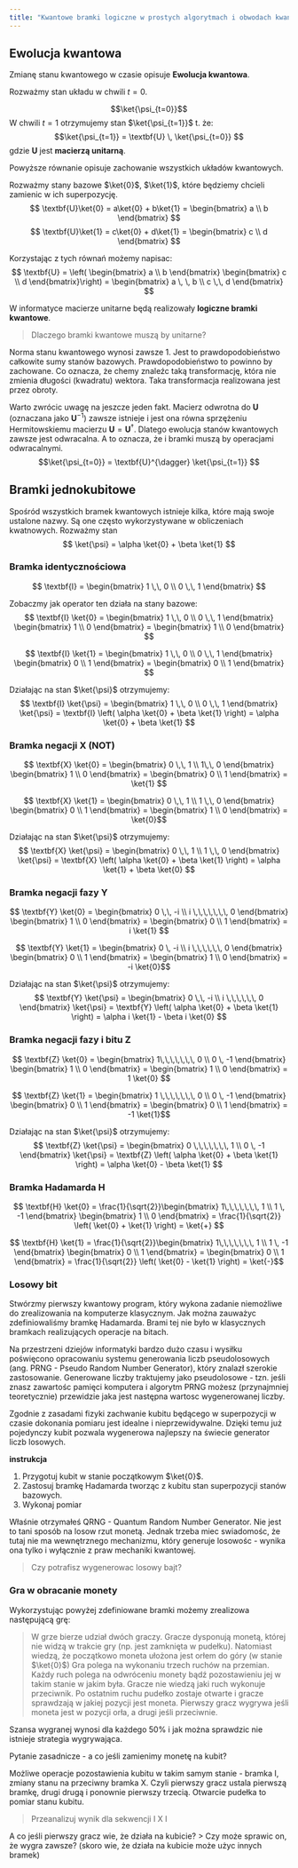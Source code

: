 ```yaml
---
title: "Kwantowe bramki logiczne w prostych algorytmach i obwodach kwantowych"
---
```


## Ewolucja kwantowa

Zmianę stanu kwantowego w czasie opisuje __Ewolucja kwantowa__. 

Rozważmy stan układu w chwili $t=0$.

$$\ket{\psi_{t=0}}$$
W chwili $t=1$ otrzymujemy stan  $\ket{\psi_{t=1}}$ t. że:
$$\ket{\psi_{t=1}} = \textbf{U} \, \ket{\psi_{t=0}} $$
gdzie $\textbf{U}$ jest __macierzą unitarną__.

Powyższe równanie opisuje zachowanie wszystkich układów kwantowych.

Rozważmy stany bazowe $\ket{0}$, $\ket{1}$, które będziemy chcieli zamienic w ich superpozycję.
$$
\textbf{U}\ket{0} = a\ket{0} + b\ket{1} = \begin{bmatrix} a \\ b \end{bmatrix}
$$
$$
\textbf{U}\ket{1} = c\ket{0} + d\ket{1} = \begin{bmatrix} c \\ d \end{bmatrix}
$$

Korzystając z tych równań możemy napisac:
$$
\textbf{U} = \left( \begin{bmatrix} a \\ b \end{bmatrix} \begin{bmatrix} c \\ d \end{bmatrix}\right) = \begin{bmatrix} a \, \, b \\ c \,\, d \end{bmatrix}
$$


W informatyce macierze unitarne będą realizowały __logiczne bramki kwantowe__.

> Dlaczego bramki kwantowe muszą by unitarne? 

Norma stanu kwantowego wynosi zawsze 1. 
Jest to prawdopodobieństwo całkowite sumy stanów bazowych. 
Prawdopodobieństwo to powinno by zachowane. 
Co oznacza, że chemy znaleźc taką transformację, która nie zmienia długości (kwadratu) wektora. 
Taka transformacja realizowana jest przez obroty. 

Warto zwrócic uwagę na jeszcze jeden fakt.
 Macierz odwrotna do $\textbf{U}$   (oznaczana jako $\textbf{U}^{-1}$) zawsze istnieje i jest ona równa sprzężeniu Hermitowskiemu macierzu $\textbf{U}=\textbf{U}^{\dagger}$.
Dlatego ewolucja stanów kwantowych zawsze jest odwracalna.
 A to oznacza, że i bramki muszą by operacjami odwracalnymi. 
 $$\ket{\psi_{t=0}} = \textbf{U}^{\dagger} \ket{\psi_{t=1}} $$

## Bramki jednokubitowe

Spośród wszystkich bramek kwantowych istnieje kilka, które mają swoje ustalone nazwy.
Są one często wykorzystywane w obliczeniach kwatnowych. 
Rozważmy stan 
$$
\ket{\psi} = \alpha \ket{0} + \beta \ket{1}
$$

### Bramka identycznościowa 
$$ \textbf{I} = \begin{bmatrix} 1 \,\, 0 \\ 0 \,\, 1 \end{bmatrix} $$

Zobaczmy jak operator ten działa na stany bazowe:
$$ \textbf{I} \ket{0} = \begin{bmatrix} 1 \,\, 0 \\ 0 \,\, 1 \end{bmatrix} \begin{bmatrix} 1 \\ 0 \end{bmatrix} = \begin{bmatrix} 1 \\ 0 \end{bmatrix} $$

$$ \textbf{I} \ket{1} = \begin{bmatrix} 1 \,\, 0 \\ 0 \,\, 1 \end{bmatrix} \begin{bmatrix} 0 \\ 1 \end{bmatrix} = \begin{bmatrix} 0 \\ 1 \end{bmatrix} $$

Działając na stan $\ket{\psi}$ otrzymujemy: 
$$ 
\textbf{I} \ket{\psi} = \begin{bmatrix} 1 \,\, 0 \\ 0 \,\, 1 \end{bmatrix} \ket{\psi} =  \textbf{I} \left( \alpha \ket{0} + \beta \ket{1} \right) = \alpha \ket{0} + \beta \ket{1}
$$

### Bramka negacji X (NOT)

$$ \textbf{X} \ket{0} = \begin{bmatrix} 0 \,\, 1 \\ 1\,\, 0 \end{bmatrix} \begin{bmatrix} 1 \\ 0 \end{bmatrix} = \begin{bmatrix} 0 \\ 1 \end{bmatrix} = \ket{1} $$

$$ \textbf{X} \ket{1} = \begin{bmatrix} 0 \,\, 1 \\ 1 \,\, 0 \end{bmatrix} \begin{bmatrix} 0 \\ 1 \end{bmatrix} = \begin{bmatrix} 1 \\ 0 \end{bmatrix} = \ket{0}$$

Działając na stan $\ket{\psi}$ otrzymujemy: 
$$ 
\textbf{X} \ket{\psi} = \begin{bmatrix} 0 \,\, 1 \\ 1 \,\, 0 \end{bmatrix} \ket{\psi} =  \textbf{X} \left( \alpha \ket{0} + \beta \ket{1} \right) = \alpha \ket{1} + \beta \ket{0}
$$

### Bramka negacji fazy Y

$$ \textbf{Y} \ket{0} = \begin{bmatrix} 0 \,\, -i \\ i \,\,\,\,\,\,\, 0 \end{bmatrix} \begin{bmatrix} 1 \\ 0 \end{bmatrix} = \begin{bmatrix} 0 \\ 1 \end{bmatrix} = i \ket{1} $$

$$ \textbf{Y} \ket{1} = \begin{bmatrix} 0 \, -i \\ i \,\,\,\,\,\, 0 \end{bmatrix} \begin{bmatrix} 0 \\ 1 \end{bmatrix} = \begin{bmatrix} 1 \\ 0 \end{bmatrix} = -i \ket{0}$$

Działając na stan $\ket{\psi}$ otrzymujemy: 
$$ 
\textbf{Y} \ket{\psi} = \begin{bmatrix} 0 \,\, -i \\ i \,\,\,\,\,\, 0 \end{bmatrix} \ket{\psi} =  \textbf{Y} \left( \alpha \ket{0} + \beta \ket{1} \right) = \alpha i \ket{1} - \beta i \ket{0}
$$

### Bramka negacji fazy i bitu Z

$$ \textbf{Z} \ket{0} = \begin{bmatrix} 1\,\,\,\,\,\,\, 0 \\ 0 \, -1 \end{bmatrix} \begin{bmatrix} 1 \\ 0 \end{bmatrix} = \begin{bmatrix} 1 \\ 0 \end{bmatrix} = 1 \ket{0} $$

$$ \textbf{Z} \ket{1} = \begin{bmatrix} 1 \,\,\,\,\,\,\, 0 \\ 0 \, -1 \end{bmatrix} \begin{bmatrix} 0 \\ 1 \end{bmatrix} = \begin{bmatrix} 0 \\ 1 \end{bmatrix} = -1 \ket{1}$$

Działając na stan $\ket{\psi}$ otrzymujemy: 
$$ 
\textbf{Z} \ket{\psi} = \begin{bmatrix} 0 \,\,\,\,\,\,\, 1 \\ 0 \, -1 \end{bmatrix} \ket{\psi} =  \textbf{Z} \left( \alpha \ket{0} + \beta \ket{1} \right) = \alpha \ket{0} - \beta \ket{1}
$$

### Bramka Hadamarda H

$$ \textbf{H} \ket{0} = \frac{1}{\sqrt{2}}\begin{bmatrix} 1\,\,\,\,\,\,\, 1 \\ 1 \, -1 \end{bmatrix} \begin{bmatrix} 1 \\ 0 \end{bmatrix} = \frac{1}{\sqrt{2}} \left( \ket{0} + \ket{1} \right) = \ket{+} $$

$$ \textbf{H} \ket{1} = \frac{1}{\sqrt{2}}\begin{bmatrix} 1\,\,\,\,\,\,\, 1 \\ 1 \, -1 \end{bmatrix}  \begin{bmatrix} 0 \\ 1 \end{bmatrix} = \begin{bmatrix} 0 \\ 1 \end{bmatrix} = \frac{1}{\sqrt{2}} \left( \ket{0} - \ket{1} \right) = \ket{-}$$

<!-- dodac opis pozostalych bramek ale tylko juz postac macierzowa
phase s , t 3.3.2 rozdzial
 -->

### Losowy bit

Stwórzmy pierwszy kwantowy program, który wykona zadanie niemożliwe do zrealizowania na komputerze klasycznym. Jak można zauważyc zdefiniowaliśmy bramkę Hadamarda. Brami tej nie było w klasycznych bramkach realizujących operacje na bitach. 

Na przestrzeni dziejów informatyki bardzo dużo czasu i wysiłku poświęcono opracowaniu systemu generowania liczb pseudolosowych (ang. PRNG - Pseudo Random Number Generator), który znalazł szerokie zastosowanie.
Generowane liczby traktujemy jako pseudolosowe - tzn. jeśli znasz zawartośc pamięci komputera i algorytm PRNG możesz (przynajmniej teoretycznie) przewidzie jaka jest następna wartosc wygenerowanej liczby. 

Zgodnie z zasadami fizyki  zachwanie kubitu będącego w superpozycji w czasie dokonania pomiaru jest idealne i nieprzewidywalne. Dzięki temu już pojedynczy kubit pozwala wygenerowa najlepszy na świecie generator liczb losowych. 

**instrukcja**

1. Przygotuj kubit w stanie początkowym $\ket{0}$. 
2. Zastosuj bramkę Hadamarda tworząc z kubitu stan superpozycji stanów bazowych. 
3. Wykonaj pomiar

Właśnie otrzymałeś QRNG - Quantum Random Number Generator.
Nie jest to tani sposób na losow rzut monetą. 
Jednak trzeba miec swiadomośc, że tutaj nie ma wewnętrznego mechanizmu, który generuje losowośc - wynika ona tylko i wyłącznie z praw mechaniki kwantowej.

> Czy potrafisz wygenerowac losowy bajt?



### Gra w obracanie monety
Wykorzystując powyżej zdefiniowane bramki możemy zrealizowa następującą grę:

> W grze bierze udział dwóch graczy. Gracze dysponują monetą, której nie widzą w trakcie gry (np. jest zamknięta w pudełku). Natomiast wiedzą, że początkowo moneta ułożona jest orłem do góry (w stanie $\ket{0}$)
> Gra polega na wykonaniu trzech ruchów na przemian. Każdy ruch polega na odwróceniu monety bądź pozostawieniu jej w takim stanie w jakim była. Gracze nie wiedzą jaki ruch wykonuje przeciwnik. Po ostatnim ruchu pudełko zostaje otwarte i gracze sprawdzają w jakiej pozycji jest moneta. Pierwszy gracz wygrywa jeśli moneta jest w pozycji orła, a drugi jeśli przeciwnie. 

Szansa wygranej wynosi dla każdego $50\%$ i jak można sprawdzic nie istnieje strategia wygrywająca.

Pytanie zasadnicze - a co jeśli zamienimy monetę na kubit?

Możliwe operacje pozostawienia kubitu w takim samym stanie - bramka I, zmiany stanu na przeciwny bramka X. Czyli pierwszy gracz ustala pierwszą bramkę, drugi drugą i ponownie pierwszy trzecią. Otwarcie pudełka to pomiar stanu kubitu. 

> Przeanalizuj wynik dla sekwencji I X I

A co jeśli pierwszy gracz wie, że działa na kubicie? 
> Czy może sprawic on, że  wygra zawsze? (skoro wie, że działa na kubicie może użyc innych bramek) 








